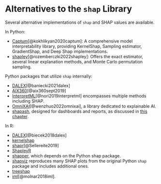 # Alternatives to the `shap` Library

Several alternative implementations of `shap` and SHAP values are available.

In Python:

- [Captum](https://github.com/pytorch/captum)[@kokhlikyan2020captum]: A comprehensive model interpretability library, providing KernelShap, Sampling estimator, GradientShap, and Deep Shap implementations.
- [shapley](https://github.com/benedekrozemberczki/shapley)[@rozemberczki2022shapley]: Offers the exact estimator, several linear explanation methods, and Monte Carlo permutation sampling.

Python packages that utilize `shap` internally:

- [DALEX](https://github.com/ModelOriented/DALEX)[@baniecki2021dalex]
- [AIX360](https://github.com/Trusted-AI/AIX360)[@aix360sept2019]
- [InterpretML](https://github.com/interpretml/interpret/)[@nori2019interpretml] encompasses multiple methods including SHAP.
- [OmniXAI](https://github.com/salesforce/OmniXAI)[@wenzhuo2022omnixai], a library dedicated to explainable AI.
- [shapash](https://github.com/MAIF/shapash), designed for dashboards and reports, as discussed in [this chapter](#dashboard).

In R:

- [DALEX](https://github.com/ModelOriented/DALEX)[@biecek2018dalex]
- [kernelshap](https://github.com/ModelOriented/kernelshap)
- [shapr](https://github.com/NorskRegnesentral/shapr)[@Sellereite2019]
- [ShapleyR](https://github.com/redichh/ShapleyR)
- [shapper](https://github.com/ModelOriented/shapper), which depends on the Python shap package.
- [shapviz](https://github.com/ModelOriented/shapviz) reproduces many SHAP plots from the original Python `shap` package and includes additional ones.
- [treeshap](https://github.com/ModelOriented/treeshap)
- [iml](https://github.com/christophM/iml)[@molnar2018iml].
